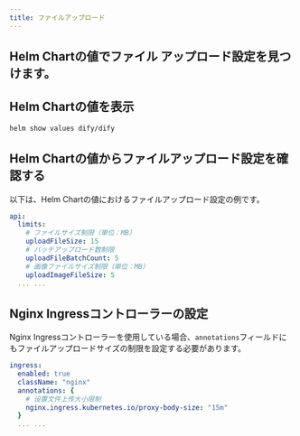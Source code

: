 ```yaml
---
title: ファイルアップロード
---
```


## Helm Chartの値でファイル アップロード設定を見つけます。

## Helm Chartの値を表示
````bash
helm show values dify/dify
````

## Helm Chartの値からファイルアップロード設定を確認する
以下は、Helm Chartの値におけるファイルアップロード設定の例です。

````yaml
api:
  limits:
    # ファイルサイズ制限（単位：MB）
    uploadFileSize: 15
    # バッチアップロード数制限
    uploadFileBatchCount: 5
    # 画像ファイルサイズ制限（単位：MB）
    uploadImageFileSize: 5
  ... ...
````


## Nginx Ingressコントローラーの設定

Nginx Ingressコントローラーを使用している場合、`annotations`フィールドにもファイルアップロードサイズの制限を設定する必要があります。

````yaml
ingress:
  enabled: true
  className: "nginx"
  annotations: {
    # 设置文件上传大小限制
    nginx.ingress.kubernetes.io/proxy-body-size: "15m"
  }
  ... ...
````
